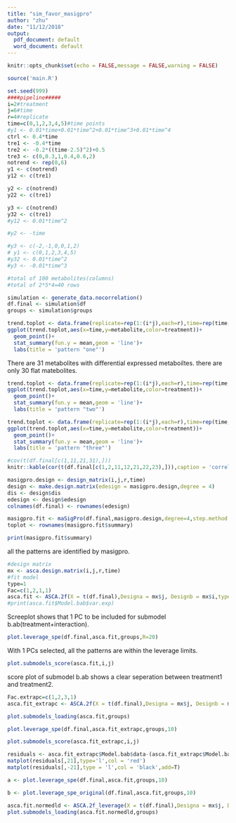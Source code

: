 ```yaml
---
title: "sim_favor_masigpro"
author: "zhu"
date: "11/12/2018"
output:
  pdf_document: default
  word_document: default
---
```


```r
knitr::opts_chunk$set(echo = FALSE,message = FALSE,warning = FALSE)
```
```r
source('main.R')
```
```r
set.seed(999)
####pipeline#####
i=2#treatment
j=6#time
r=4#replicate
time=c(0,1,2,3,4,5)#time points
#y1 <- 0.01*time+0.01*time^2+0.01*time^3+0.01*time^4
ctrl <- 0.4*time
tre1 <- -0.4*time
tre2 <- -0.2*((time-2.5)^2)+0.5
tre3 <- c(0,0.3,1,0.4,0.6,2)
notrend <- rep(0,6)
y1 <- c(notrend)
y12 <- c(tre1)

y2 <- c(notrend)
y22 <- c(tre1)

y3 <- c(notrend)
y32 <- c(tre1)
#y12 <- 0.01*time^2

#y2 <- -time

#y3 <- c(-2,-1,0,0,1,2)
# y1 <- c(0,1,2,3,4,5)
#y32 <- 0.01*time^2
#y3 <- -0.01*time^3

#total of 100 metabolites(columns)
#total of 2*5*4=40 rows

simulation <- generate_data.nocorrelation()
df.final <- simulation$df
groups <- simulation$groups
```
```r
trend.toplot <- data.frame(replicate=rep(1:(i*j),each=r),time=rep(time,each=r),treatment=factor(rep(1:i,each=j*r)),metabolite=df.final[5,])
ggplot(trend.toplot,aes(x=time,y=metabolite,color=treatment))+
  geom_point()+
  stat_summary(fun.y = mean,geom = 'line')+
  labs(title = 'pattern "one"')
```

There are 31 metabolites with differential expressed metaboiltes. there are only 30 flat matebolites.
```r
trend.toplot <- data.frame(replicate=rep(1:(i*j),each=r),time=rep(time,each=r),treatment=factor(rep(1:i,each=j*r)),metabolite=df.final[20,])
ggplot(trend.toplot,aes(x=time,y=metabolite,color=treatment))+
  geom_point()+
  stat_summary(fun.y = mean,geom = 'line')+
  labs(title = 'pattern "two"')
```
```r
trend.toplot <- data.frame(replicate=rep(1:(i*j),each=r),time=rep(time,each=r),treatment=factor(rep(1:i,each=j*r)),metabolite=df.final[21,])
ggplot(trend.toplot,aes(x=time,y=metabolite,color=treatment))+
  geom_point()+
  stat_summary(fun.y = mean,geom = 'line')+
  labs(title = 'pattern "three"')
```



```r
#cov(t(df.final[c(1,11,21,31),]))
knitr::kable(cor(t(df.final[c(1,2,11,12,21,22,23),])),caption = 'correlations')
```



```r
masigpro.design <- design_matrix(i,j,r,time)
design <- make.design.matrix(edesign = masigpro.design,degree = 4)
dis <- design$dis
edesign <- design$edesign
colnames(df.final) <- rownames(edesign)

masigpro.fit <- maSigPro(df.final,masigpro.design,degree=4,step.method = 'backward')
toplot <- rownames(masigpro.fit$summary)
```
```r
print(masigpro.fit$summary)
```

all the patterns are identified by masigpro.

```r
#design matrix
mx <- asca.design.matrix(i,j,r,time)
#fit model
type=1
Fac=c(1,2,1,1)
asca.fit <- ASCA.2f(X = t(df.final),Designa = mx$j, Designb = mx$i,type = type, Fac = Fac,showvar = F,showscree = T)
#print(asca.fit$Model.bab$var.exp)
```

Screeplot shows that 1 PC to be included for submodel b.ab(treatment+interaction).

```r
plot.leverage_spe(df.final,asca.fit,groups,R=20)
```

With 1 PCs selected, all the patterns are within the leverage limits.

```r
plot.submodels_score(asca.fit,i,j)
```

score plot of submodel b.ab shows a clear seperation between treatment1 and treatment2. 

```r
Fac.extrapc=c(1,2,3,1)
asca.fit_extrapc <- ASCA.2f(X = t(df.final),Designa = mx$j, Designb = mx$i,type = type, Fac = Fac.extrapc,showvar = F,showscree = F)
```
```r
plot.submodels_loading(asca.fit,groups)
```


```r
plot.leverage_spe(df.final,asca.fit_extrapc,groups,10)
```


```r
plot.submodels_score(asca.fit_extrapc,i,j)
```


```r
residuals <- asca.fit_extrapc$Model.bab$data-(asca.fit_extrapc$Model.bab$scores%*%t(asca.fit_extrapc$Model.bab$loadings))
matplot(residuals[,21],type='l',col = 'red')
matplot(residuals[,-21],type = 'l',col = 'black',add=T)
```

```r
a <- plot.leverage_spe(df.final,asca.fit,groups,10)
```
```r
b <- plot.leverage_spe_original(df.final,asca.fit,groups,10)
```

```r
asca.fit.normedld <- ASCA.2f_leverage(X = t(df.final),Designa = mx$j, Designb = mx$i,type = type, Fac = Fac.extrapc,showvar = F,showscree = T)
plot.submodels_loading(asca.fit.normedld,groups)
```



